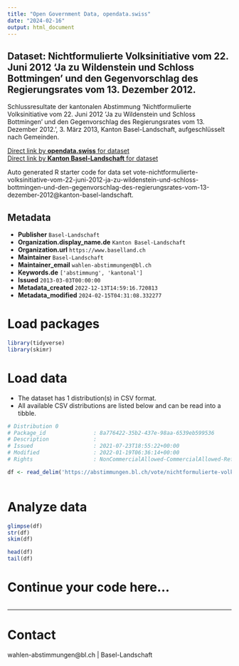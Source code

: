 ```yaml
---
title: "Open Government Data, opendata.swiss"
date: "2024-02-16"
output: html_document
---
```


## Dataset: Nichtformulierte Volksinitiative vom 22. Juni 2012 'Ja zu Wildenstein und Schloss Bottmingen' und den Gegenvorschlag des Regierungsrates vom 13. Dezember 2012.

Schlussresultate der kantonalen Abstimmung 'Nichtformulierte Volksinitiative vom 22. Juni 2012 'Ja zu Wildenstein und Schloss Bottmingen' und den Gegenvorschlag des Regierungsrates vom 13. Dezember 2012.', 3. März 2013, Kanton Basel-Landschaft, aufgeschlüsselt nach Gemeinden.

[Direct link by **opendata.swiss** for dataset](https://opendata.swiss/de/dataset/nichtformulierte-volksinitiative-vom-22-juni-2012-ja-zu-wildenstein-und-schloss-bottmingen-2012)<br>
[Direct link by **Kanton Basel-Landschaft** for dataset](https://abstimmungen.bl.ch/vote/nichtformulierte-volksinitiative-vom-22-juni-2012-ja-zu-wildenstein-und-schloss-bottmingen-und-den-gegenvorschlag-des-regierungsrates-vom-13-dezember-2012/data)

Auto generated R starter code for data set vote-nichtformulierte-volksinitiative-vom-22-juni-2012-ja-zu-wildenstein-und-schloss-bottmingen-und-den-gegenvorschlag-des-regierungsrates-vom-13-dezember-2012@kanton-basel-landschaft.

## Metadata

- **Publisher** `Basel-Landschaft`
- **Organization.display_name.de** `Kanton Basel-Landschaft`
- **Organization.url** `https://www.baselland.ch`
- **Maintainer** `Basel-Landschaft`
- **Maintainer_email** `wahlen-abstimmungen@bl.ch`
- **Keywords.de** `['abstimmung', 'kantonal']`
- **Issued** `2013-03-03T00:00:00`
- **Metadata_created** `2022-12-13T14:59:16.720813`
- **Metadata_modified** `2024-02-15T04:31:08.332277`


# Load packages

```r

library(tidyverse)
library(skimr)

```

# Load data

-   The dataset has 1 distribution(s) in CSV format.
-   All available CSV distributions are listed below and can be read into a tibble.

```r

# Distribution 0
# Package_id               : 8a776422-35b2-437e-98aa-6539eb599536
# Description              : 
# Issued                   : 2021-07-23T18:55:22+00:00
# Modified                 : 2022-01-19T06:36:14+00:00
# Rights                   : NonCommercialAllowed-CommercialAllowed-ReferenceRequired

df <- read_delim('https://abstimmungen.bl.ch/vote/nichtformulierte-volksinitiative-vom-22-juni-2012-ja-zu-wildenstein-und-schloss-bottmingen-und-den-gegenvorschlag-des-regierungsrates-vom-13-dezember-2012/data-csv')



```

# Analyze data

```r

glimpse(df)
str(df)
skim(df)

head(df)
tail(df)

```

# Continue your code here...

```r

```

------------------------------------------------------------------------

# Contact

wahlen-abstimmungen@bl.ch | Basel-Landschaft
